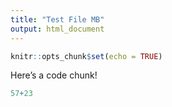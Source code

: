 ```yaml
---
title: "Test File MB"
output: html_document
---
```


```r
knitr::opts_chunk$set(echo = TRUE)
```

Here's a code chunk!

```r
57+23
```

